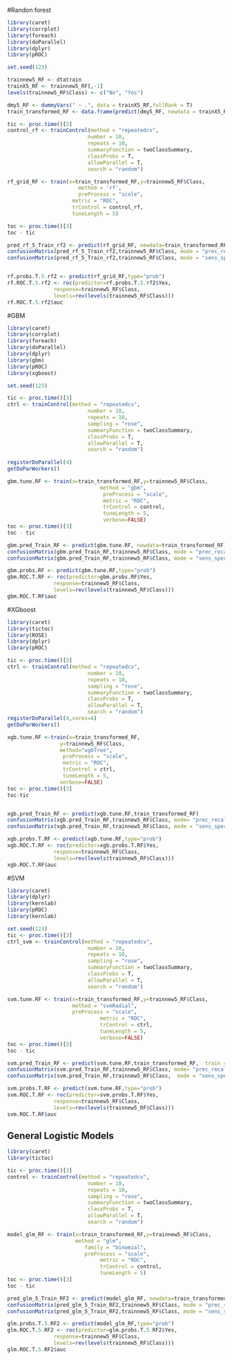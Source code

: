
#Randon forest

```r
library(caret)
library(corrplot)	
library(foreach) 
library(doParallel)	
library(dplyr)       
library(pROC)				

set.seed(123)

trainnew5_RF <- dtatrain
trainX5_RF <- trainnew5_RF[,-1]
levels(trainnew5_RF$Class) <- c("No", "Yes")

dmy5_RF <- dummyVars(" ~ .", data = trainX5_RF,fullRank = T)
train_transformed_RF <- data.frame(predict(dmy5_RF, newdata = trainX5_RF))

tic <- proc.time()[3]
control_rf <- trainControl(method = "repeatedcv",
                          number = 10,
                          repeats = 10,
                          summaryFunction = twoClassSummary,
                          classProbs = T,
                          allowParallel = T,
                          search = "random")

rf_grid_RF <- train(x=train_transformed_RF,y=trainnew5_RF$Class,
                       method = 'rf',
                       preProcess = "scale",
                     metric = "ROC",
                     trControl = control_rf,
                     tuneLength = 5)

toc <- proc.time()[3]
toc - tic 

pred_rf_5_Train_rf2 <- predict(rf_grid_RF, newdata=train_transformed_RF)
confusionMatrix(pred_rf_5_Train_rf2,trainnew5_RF$Class, mode = "prec_recall", positive = "Yes")
confusionMatrix(pred_rf_5_Train_rf2,trainnew5_RF$Class, mode = "sens_spec", positive = "Yes")


rf.probs.T.5.rf2 <- predict(rf_grid_RF,type="prob")
rf.ROC.T.5.rf2 <- roc(predictor=rf.probs.T.5.rf2$Yes,
               response=trainnew5_RF$Class,
               levels=rev(levels(trainnew5_RF$Class)))
rf.ROC.T.5.rf2$auc 

```

#GBM
```r
library(caret)
library(corrplot)	
library(foreach) 
library(doParallel)	
library(dplyr)        
library(gbm)				 
library(pROC)				  
library(xgboost)      

set.seed(123)

tic <- proc.time()[3]
ctrl <- trainControl(method = "repeatedcv",
                          number = 10,
                          repeats = 10,
                          sampling = "rose",
                          summaryFunction = twoClassSummary,
                          classProbs = T,
                          allowParallel = T,
                          search = "random")
 
registerDoParallel(4)	
getDoParWorkers()

gbm.tune.RF <- train(x=train_transformed_RF,y=trainnew5_RF$Class,
                              method = "gbm",
                               preProcess = "scale",
                               metric = "ROC",
                               trControl = control,
                               tuneLength = 5,
                               verbose=FALSE)
toc <- proc.time()[3]
toc - tic 

gbm.pred_Train_RF <- predict(gbm.tune.RF, newdata=train_transformed_RF)
confusionMatrix(gbm.pred_Train_RF,trainnew5_RF$Class, mode = "prec_recall", positive = "Yes") 
confusionMatrix(gbm.pred_Train_RF,trainnew5_RF$Class, mode = "sens_spec",positive = "Yes" )

gbm.probs.RF <- predict(gbm.tune.RF,type="prob")
gbm.ROC.T.RF <- roc(predictor=gbm.probs.RF$Yes,
               response=trainnew5_RF$Class,
               levels=rev(levels(trainnew5_RF$Class)))
gbm.ROC.T.RF$auc
```

#XGboost
```r
library(caret)
library(tictoc)
library(ROSE)
library(dplyr)  
library(pROC)	

tic <- proc.time()[3]
ctrl <- trainControl(method = "repeatedcv",
                          number = 10,
                          repeats = 10,
                          sampling = "rose",
                          summaryFunction = twoClassSummary,
                          classProbs = T,
                          allowParallel = T,
                          search = "random")
registerDoParallel(4,cores=4)
getDoParWorkers()

xgb.tune.RF <-train(x=train_transformed_RF,
                 y=trainnew5_RF$Class,
                 method="xgbTree",
                  preProcess = "scale",
                  metric = "ROC",
                  trControl = ctrl,
                  tuneLength = 5,
                 verbose=FALSE)
toc <- proc.time()[3]
toc-tic 


xgb.pred_Train_RF <- predict(xgb.tune.RF,train_transformed_RF)
confusionMatrix(xgb.pred_Train_RF,trainnew5_RF$Class, mode= "prec_recall", positive = "Yes")  
confusionMatrix(xgb.pred_Train_RF,trainnew5_RF$Class, mode = "sens_spec", positive = "Yes")  

xgb.probs.T.RF <- predict(xgb.tune.RF,type="prob")
xgb.ROC.T.RF <- roc(predictor=xgb.probs.T.RF$Yes,
               response=trainnew5_RF$Class,
               levels=rev(levels(trainnew5_RF$Class)))
xgb.ROC.T.RF$auc
```


#SVM
```r

library(caret)
library(dplyr)        
library(kernlab)     
library(pROC)	     
library(kernlab)

set.seed(123)
tic <- proc.time()[3]
ctrl_svm <- trainControl(method = "repeatedcv",
                          number = 10,
                          repeats = 10,
                          sampling = "rose",
                          summaryFunction = twoClassSummary,
                          classProbs = T,
                          allowParallel = T,
                          search = "random")

svm.tune.RF <- train(x=train_transformed_RF,y=trainnew5_RF$Class,
                     method = "svmRadial",
                     preProcess = "scale",
                              metric = "ROC",
                              trControl = ctrl,
                              tuneLength = 5,
                              verbose=FALSE)
toc <- proc.time()[3]
toc - tic

svm.pred_Train_RF <- predict(svm.tune.RF,train_transformed_RF,  train = TRUE)
confusionMatrix(svm.pred_Train_RF,trainnew5_RF$Class, mode= "prec_recall", positive = "Yes")
confusionMatrix(svm.pred_Train_RF,trainnew5_RF$Class,  mode = "sens_spec", positive = "Yes") 

svm.probs.T.RF <- predict(svm.tune.RF,type="prob")
svm.ROC.T.RF <- roc(predictor=svm.probs.T.RF$Yes,
               response=trainnew5_RF$Class,
               levels=rev(levels(trainnew5_RF$Class)))
svm.ROC.T.RF$auc 
```


## General Logistic Models
```r
library(caret)
library(tictoc)

tic <- proc.time()[3]
control <- trainControl(method = "repeatedcv",
                          number = 10,
                          repeats = 10,
                          sampling = "rose",
                          summaryFunction = twoClassSummary,
                          classProbs = T,
                          allowParallel = T,
                          search = "random")

model_glm_RF <- train(x=train_transformed_RF,y=trainnew5_RF$Class,
                      method = "glm", 
                         family = "binomial",  
                         preProcess = "scale",
                              metric = "ROC",
                              trControl = control,
                              tuneLength = 5)
toc <- proc.time()[3]
toc - tic 

pred_glm_5_Train_RF2 <- predict(model_glm_RF, newdata=train_transformed_RF)
confusionMatrix(pred_glm_5_Train_RF2,trainnew5_RF$Class, mode = "prec_recall", positive = "Yes")
confusionMatrix(pred_glm_5_Train_RF2,trainnew5_RF$Class, mode = "sens_spec", positive = "Yes")

glm.probs.T.5.RF2 <- predict(model_glm_RF,type="prob")
glm.ROC.T.5.RF2 <- roc(predictor=glm.probs.T.5.RF2$Yes,
               response=trainnew5_RF$Class,
               levels=rev(levels(trainnew5_RF$Class)))
glm.ROC.T.5.RF2$auc
```
